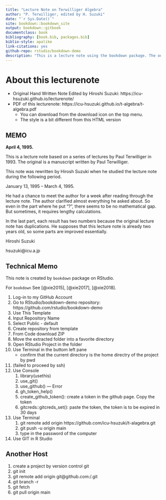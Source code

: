 ```yaml
--- 
title: "Lecture Note on Terwilliger Algebra"
author: "P. Terwilliger, edited by H. Suzuki"
date: "`r Sys.Date()`"
site: bookdown::bookdown_site
output: bookdown::gitbook
documentclass: book
bibliography: [book.bib, packages.bib]
biblio-style: apalike
link-citations: yes
github-repo: rstudio/bookdown-demo
description: "This is a lecture note using the bookdown package. The output format for this example is bookdown::gitbook."
---
```


# About this lecturenote {-}

* Original Hand Written Note Edited by Hiroshi Suzuki: https://icu-hsuzuki.github.io/lecturenote/
* PDF of this lecturenote: https://icu-hsuzuki.github.io/t-algebra/t-algebra.pdf
  - You can download from the download icon on the top menu.
  - The style is a bit different from this HTML version

## MEMO {-}
**April 4, 1995.**

This is a lecture note based on a series of lectures by Paul Terwilliger in 1993. The original is a manuscript written by Paul Terwilliger. 

This note was rewritten by Hirosh Suzuki when he studied the lecture note during the following period.

January 13, 1995 -- March 4, 1995.

He had a chance to meet the author for a week after reading through the lecture note. The author clarified almost everything he asked about. So even in the part where he put "?", there seems to be no mathematical gap. But sometimes, it requires lengthy calculations. 

In the last part, each result has two numbers because the original lecture note has duplications. He supposes that this lecture note is already two years old, so some parts are improved essentially.

Hiroshi Suzuki

hsuzuki@icu.a.jp



## Technical Memo {-}

This note is created by `bookdown` package on RStudio.

For `bookdown` See [@xie2015], [@xie2017], [@xie2018].

1. Log-in to my GitHub Account
2. Go to RStudio/bookdown-demo repository: https://github.com/rstudio/bookdown-demo
3. Use This Template
4. Input Repository Name
5. Select Public - default
6. Create repository from template
7. From Code download ZIP
8. Move the extracted folder into a favorite directory
9. Open RStudio Project in the folder
10. Use Terminal in the buttom left pane
	- confirm that the current directory is the home directry of the project by pwd
11. (failed to proceed by ssh)
12. Use Console
	1. library(usethis)
	2. use_git()
	3. use_github() --- Error
	4. gh_token_help()
	5. create_github_token(): create a token in the github page. Copy the token
	6. gitcreds::gitcreds_set(): paste the token, the token is to be expired in 30 days
13. Use Terminal
	1. git remote add origin https://github.com/icu-hsuzuki/t-alagebra.git
	2. git push -u origin main
	3. type in the password of the computer
14. Use GIT in R Studio

## Another Host {-}

1. create a project by version control git
2. git init
3. git remote add origin git@github.com:<account>/<repository>.git
4. git branch -r
5. git fetch
6. git pull origin main

